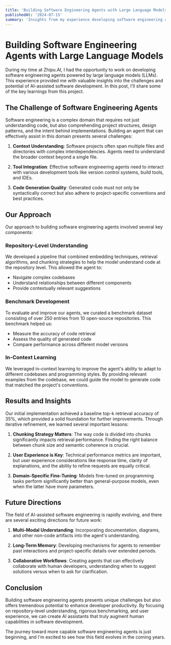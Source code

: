 ```yaml
---
title: 'Building Software Engineering Agents with Large Language Models'
publishedAt: '2024-07-15'
summary: 'Insights from my experience developing software engineering agents on top of GLM models at Zhipu.AI.'
---
```


# Building Software Engineering Agents with Large Language Models

During my time at Zhipu.AI, I had the opportunity to work on developing software engineering agents powered by large language models (LLMs). This experience provided me with valuable insights into the challenges and potential of AI-assisted software development. In this post, I'll share some of the key learnings from this project.

## The Challenge of Software Engineering Agents

Software engineering is a complex domain that requires not just understanding code, but also comprehending project structures, design patterns, and the intent behind implementations. Building an agent that can effectively assist in this domain presents several challenges:

1. **Context Understanding**: Software projects often span multiple files and directories with complex interdependencies. Agents need to understand the broader context beyond a single file.

2. **Tool Integration**: Effective software engineering agents need to interact with various development tools like version control systems, build tools, and IDEs.

3. **Code Generation Quality**: Generated code must not only be syntactically correct but also adhere to project-specific conventions and best practices.

## Our Approach

Our approach to building software engineering agents involved several key components:

### Repository-Level Understanding

We developed a pipeline that combined embedding techniques, retrieval algorithms, and chunking strategies to help the model understand code at the repository level. This allowed the agent to:

- Navigate complex codebases
- Understand relationships between different components
- Provide contextually relevant suggestions

### Benchmark Development

To evaluate and improve our agents, we curated a benchmark dataset consisting of over 250 entries from 10 open-source repositories. This benchmark helped us:

- Measure the accuracy of code retrieval
- Assess the quality of generated code
- Compare performance across different model versions

### In-Context Learning

We leveraged in-context learning to improve the agent's ability to adapt to different codebases and programming styles. By providing relevant examples from the codebase, we could guide the model to generate code that matched the project's conventions.

## Results and Insights

Our initial implementation achieved a baseline top-k retrieval accuracy of 35%, which provided a solid foundation for further improvements. Through iterative refinement, we learned several important lessons:

1. **Chunking Strategy Matters**: The way code is divided into chunks significantly impacts retrieval performance. Finding the right balance between chunk size and semantic coherence is crucial.

2. **User Experience is Key**: Technical performance metrics are important, but user experience considerations like response time, clarity of explanations, and the ability to refine requests are equally critical.

3. **Domain-Specific Fine-Tuning**: Models fine-tuned on programming tasks perform significantly better than general-purpose models, even when the latter have more parameters.

## Future Directions

The field of AI-assisted software engineering is rapidly evolving, and there are several exciting directions for future work:

1. **Multi-Modal Understanding**: Incorporating documentation, diagrams, and other non-code artifacts into the agent's understanding.

2. **Long-Term Memory**: Developing mechanisms for agents to remember past interactions and project-specific details over extended periods.

3. **Collaborative Workflows**: Creating agents that can effectively collaborate with human developers, understanding when to suggest solutions versus when to ask for clarification.

## Conclusion

Building software engineering agents presents unique challenges but also offers tremendous potential to enhance developer productivity. By focusing on repository-level understanding, rigorous benchmarking, and user experience, we can create AI assistants that truly augment human capabilities in software development.

The journey toward more capable software engineering agents is just beginning, and I'm excited to see how this field evolves in the coming years.
